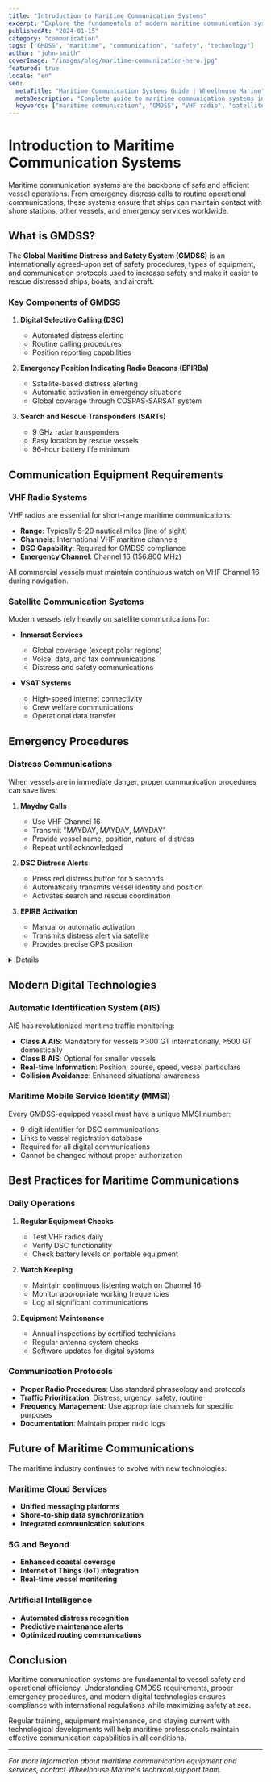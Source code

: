 ```yaml
---
title: "Introduction to Maritime Communication Systems"
excerpt: "Explore the fundamentals of modern maritime communication systems including GMDSS, satellite communications, and digital selective calling."
publishedAt: "2024-01-15"
category: "communication"
tags: ["GMDSS", "maritime", "communication", "safety", "technology"]
author: "john-smith"
coverImage: "/images/blog/maritime-communication-hero.jpg"
featured: true
locale: "en"
seo:
  metaTitle: "Maritime Communication Systems Guide | Wheelhouse Marine"
  metaDescription: "Complete guide to maritime communication systems including GMDSS, VHF, satellite communications, and emergency procedures."
  keywords: ["maritime communication", "GMDSS", "VHF radio", "satellite communication", "emergency procedures"]
---
```


# Introduction to Maritime Communication Systems

Maritime communication systems are the backbone of safe and efficient vessel operations. From emergency distress calls to routine operational communications, these systems ensure that ships can maintain contact with shore stations, other vessels, and emergency services worldwide.

## What is GMDSS?

The **Global Maritime Distress and Safety System (GMDSS)** is an internationally agreed-upon set of safety procedures, types of equipment, and communication protocols used to increase safety and make it easier to rescue distressed ships, boats, and aircraft.

### Key Components of GMDSS

1. **Digital Selective Calling (DSC)**
   - Automated distress alerting
   - Routine calling procedures
   - Position reporting capabilities

2. **Emergency Position Indicating Radio Beacons (EPIRBs)**
   - Satellite-based distress alerting
   - Automatic activation in emergency situations
   - Global coverage through COSPAS-SARSAT system

3. **Search and Rescue Transponders (SARTs)**
   - 9 GHz radar transponders
   - Easy location by rescue vessels
   - 96-hour battery life minimum

## Communication Equipment Requirements

### VHF Radio Systems

VHF radios are essential for short-range maritime communications:

- **Range**: Typically 5-20 nautical miles (line of sight)
- **Channels**: International VHF maritime channels
- **DSC Capability**: Required for GMDSS compliance
- **Emergency Channel**: Channel 16 (156.800 MHz)

<Callout type="warning">
All commercial vessels must maintain continuous watch on VHF Channel 16 during navigation.
</Callout>

### Satellite Communication Systems

Modern vessels rely heavily on satellite communications for:

- **Inmarsat Services**
  - Global coverage (except polar regions)
  - Voice, data, and fax communications
  - Distress and safety communications

- **VSAT Systems**
  - High-speed internet connectivity
  - Crew welfare communications
  - Operational data transfer

## Emergency Procedures

### Distress Communications

When vessels are in immediate danger, proper communication procedures can save lives:

1. **Mayday Calls**
   - Use VHF Channel 16
   - Transmit "MAYDAY, MAYDAY, MAYDAY"
   - Provide vessel name, position, nature of distress
   - Repeat until acknowledged

2. **DSC Distress Alerts**
   - Press red distress button for 5 seconds
   - Automatically transmits vessel identity and position
   - Activates search and rescue coordination

3. **EPIRB Activation**
   - Manual or automatic activation
   - Transmits distress alert via satellite
   - Provides precise GPS position

<Details summary="Sample Distress Call Format">
"MAYDAY, MAYDAY, MAYDAY.
This is VESSEL NAME, VESSEL NAME, VESSEL NAME.
Position: [LAT/LONG or relative bearing and distance from landmark]
We are [nature of distress]
We require immediate assistance.
[Additional relevant information]
Over."
</Details>

## Modern Digital Technologies

### Automatic Identification System (AIS)

AIS has revolutionized maritime traffic monitoring:

- **Class A AIS**: Mandatory for vessels ≥300 GT internationally, ≥500 GT domestically
- **Class B AIS**: Optional for smaller vessels
- **Real-time Information**: Position, course, speed, vessel particulars
- **Collision Avoidance**: Enhanced situational awareness

### Maritime Mobile Service Identity (MMSI)

Every GMDSS-equipped vessel must have a unique MMSI number:

- 9-digit identifier for DSC communications
- Links to vessel registration database
- Required for all digital communications
- Cannot be changed without proper authorization

## Best Practices for Maritime Communications

### Daily Operations

1. **Regular Equipment Checks**
   - Test VHF radios daily
   - Verify DSC functionality
   - Check battery levels on portable equipment

2. **Watch Keeping**
   - Maintain continuous listening watch on Channel 16
   - Monitor appropriate working frequencies
   - Log all significant communications

3. **Equipment Maintenance**
   - Annual inspections by certified technicians
   - Regular antenna system checks
   - Software updates for digital systems

### Communication Protocols

- **Proper Radio Procedures**: Use standard phraseology and protocols
- **Traffic Prioritization**: Distress, urgency, safety, routine
- **Frequency Management**: Use appropriate channels for specific purposes
- **Documentation**: Maintain proper radio logs

## Future of Maritime Communications

The maritime industry continues to evolve with new technologies:

### Maritime Cloud Services

- **Unified messaging platforms**
- **Shore-to-ship data synchronization**
- **Integrated communication solutions**

### 5G and Beyond

- **Enhanced coastal coverage**
- **Internet of Things (IoT) integration**
- **Real-time vessel monitoring**

### Artificial Intelligence

- **Automated distress recognition**
- **Predictive maintenance alerts**
- **Optimized routing communications**

## Conclusion

Maritime communication systems are fundamental to vessel safety and operational efficiency. Understanding GMDSS requirements, proper emergency procedures, and modern digital technologies ensures compliance with international regulations while maximizing safety at sea.

Regular training, equipment maintenance, and staying current with technological developments will help maritime professionals maintain effective communication capabilities in all conditions.

---

*For more information about maritime communication equipment and services, contact Wheelhouse Marine's technical support team.*
